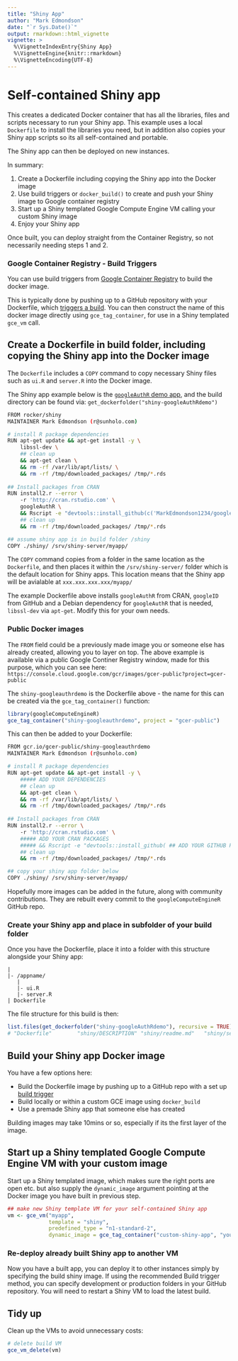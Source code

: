 ```yaml
---
title: "Shiny App"
author: "Mark Edmondson"
date: "`r Sys.Date()`"
output: rmarkdown::html_vignette
vignette: >
  %\VignetteIndexEntry{Shiny App}
  %\VignetteEngine{knitr::rmarkdown}
  %\VignetteEncoding{UTF-8}
---
```


# Self-contained Shiny app

This creates a dedicated Docker container that has all the libraries, files and scripts necessary to run your Shiny app. 
This example uses a local `Dockerfile` to install the libraries you need, 
but in addition also copies your Shiny app scripts so its all self-contained and portable. 

The Shiny app can then be deployed on new instances.

In summary:

1. Create a Dockerfile including copying the Shiny app into the Docker image
2. Use build triggers or `docker_build()` to create and push your Shiny image to Google container registry
3. Start up a Shiny templated Google Compute Engine VM calling your custom Shiny image
5. Enjoy your Shiny app

Once built, you can deploy straight from the Container Registry, so not necessarily needing steps 1 and 2. 

### Google Container Registry - Build Triggers

You can use build triggers from [Google Container Registry](https://cloud.google.com/container-registry/) to build the docker image.  

This is typically done by pushing up to a GitHub repository with your Dockerfile, which [triggers a build](https://cloud.google.com/container-builder/docs/concepts/creating-build-triggers).  You can then construct the name of this docker image directly using `gce_tag_container`, for use in a Shiny templated `gce_vm` call. 

## Create a Dockerfile in build folder, including copying the Shiny app into the Docker image

The `Dockerfile` includes a `COPY` command to copy necessary Shiny files such as `ui.R` and `server.R` into the Docker image. 

The Shiny app example below is the [`googleAuthR` demo app](https://mark.shinyapps.io/googleAuthRexample/), and the build directory can be found via: `get_dockerfolder("shiny-googleAuthRdemo")`

```sh
FROM rocker/shiny
MAINTAINER Mark Edmondson (r@sunholo.com)

# install R package dependencies
RUN apt-get update && apt-get install -y \
    libssl-dev \
    ## clean up
    && apt-get clean \ 
    && rm -rf /var/lib/apt/lists/ \ 
    && rm -rf /tmp/downloaded_packages/ /tmp/*.rds
    
## Install packages from CRAN
RUN install2.r --error \ 
    -r 'http://cran.rstudio.com' \
    googleAuthR \
    && Rscript -e "devtools::install_github(c('MarkEdmondson1234/googleID')" \
    ## clean up
    && rm -rf /tmp/downloaded_packages/ /tmp/*.rds

## assume shiny app is in build folder /shiny
COPY ./shiny/ /srv/shiny-server/myapp/

```

The `COPY` command copies from a folder in the same location as the `Dockerfile`, and then places it within the `/srv/shiny-server/` folder which is the default location for Shiny apps.  This location means that the Shiny app will be avialable at `xxx.xxx.xxx.xxx/myapp/`

The example Dockerfile above installs `googleAuthR` from CRAN, `googleID` from GitHub and a Debian dependency for `googleAuthR` that is needed, `libssl-dev` via `apt-get`.  Modify this for your own needs. 

### Public Docker images

The `FROM` field could be a previously made image you or someone else has already created, allowing you to layer on top.  The above example is available via a public Google Continer Registry window, made for this purpose, which you can see here: `https://console.cloud.google.com/gcr/images/gcer-public?project=gcer-public`

The `shiny-googleauthrdemo` is the Dockerfile above - the name for this can be created via the `gce_tag_container()` function:

```r
library(googleComputeEngineR)
gce_tag_container("shiny-googleauthrdemo", project = "gcer-public")
```

This can then be added to your Dockerfile:

```sh
FROM gcr.io/gcer-public/shiny-googleauthrdemo
MAINTAINER Mark Edmondson (r@sunholo.com)

# install R package dependencies
RUN apt-get update && apt-get install -y \
    ##### ADD YOUR DEPENDENCIES
    ## clean up
    && apt-get clean \ 
    && rm -rf /var/lib/apt/lists/ \ 
    && rm -rf /tmp/downloaded_packages/ /tmp/*.rds
    
## Install packages from CRAN
RUN install2.r --error \ 
    -r 'http://cran.rstudio.com' \
    ##### ADD YOUR CRAN PACKAGES
    ##### && Rscript -e "devtools::install_github( ## ADD YOUR GITHUB PACKAGES )" \
    ## clean up
    && rm -rf /tmp/downloaded_packages/ /tmp/*.rds

## copy your shiny app folder below
COPY ./shiny/ /srv/shiny-server/myapp/
```

Hopefully more images can be added in the future, along with community contributions.  They are rebuilt every commit to the `googleComputeEngineR` GitHub repo. 

### Create your Shiny app and place in subfolder of your build folder

Once you have the Dockerfile, place it into a folder with this structure alongside your Shiny app:

```
|
|- /appname/
   |
   |- ui.R
   |- server.R
| Dockerfile

```

The file structure for this build is then:
```r
list.files(get_dockerfolder("shiny-googleAuthRdemo"), recursive = TRUE)
# "Dockerfile"        "shiny/DESCRIPTION" "shiny/readme.md"   "shiny/server.R"    "shiny/ui.R"
```

## Build your Shiny app Docker image

You have a few options here:

* Build the Dockerfile image by pushing up to a GitHub repo with a set up [build trigger](https://cloud.google.com/container-builder/docs/concepts/creating-build-triggers)
* Build locally or within a custom GCE image using `docker_build`
* Use a premade Shiny app that someone else has created

Building images may take 10mins or so, especially if its the first layer of the image. 

## Start up a Shiny templated Google Compute Engine VM with your custom image

Start up a Shiny templated image, which makes sure the right ports are open etc. but also supply the `dynamic_image` argument pointing at the Docker image you have built in previous step.

```r
## make new Shiny template VM for your self-contained Shiny app
vm <- gce_vm("myapp", 
             template = "shiny",
             predefined_type = "n1-standard-2",
             dynamic_image = gce_tag_container("custom-shiny-app", "your-project"))
```

### Re-deploy already built Shiny app to another VM

Now you have a built app, you can deploy it to other instances simply by specifying the build shiny image.  If using the recommended Build trigger method, you can specify development or production folders in your GitHub repository.  You will need to restart a Shiny VM to load the latest build. 

## Tidy up

Clean up the VMs to avoid unnecessary costs:

```r
# delete build VM
gce_vm_delete(vm)
```
